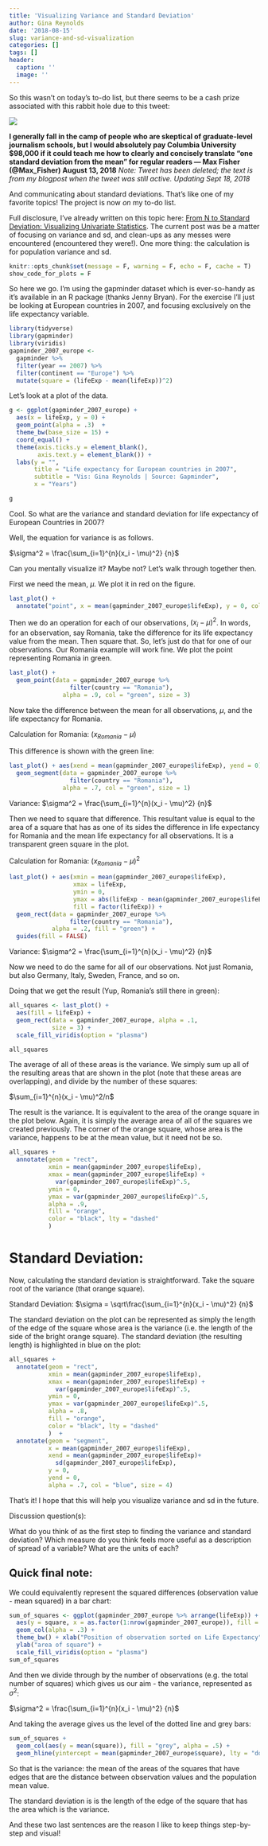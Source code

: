 ```yaml
---
title: 'Visualizing Variance and Standard Deviation'
author: Gina Reynolds
date: '2018-08-15'
slug: variance-and-sd-visualization
categories: []
tags: []
header:
  caption: ''
  image: ''
---
```


So this wasn't on today's to-do list, but there seems to be a cash prize associated with this rabbit hole due to this tweet:



![](../../static/img/2018_08_13_fisher_max_sd.png)

**I generally fall in the camp of people who are skeptical of graduate-level journalism schools, but I would absolutely pay Columbia University $98,000 if it could teach me how to clearly and concisely translate “one standard deviation from the mean” for regular readers
— Max Fisher (@Max_Fisher) August 13, 2018**   *Note: Tweet has been deleted; the text is from my blogpost when the tweet was still active. Updating Sept 18, 2018*

And communicating about standard deviations.  That's like one of my favorite topics!  The project is now *on* my to-do list.

Full disclosure, I've already written on this topic here: [From N to Standard Deviation: Visualizing Univariate Statistics](https://evangelinereynolds.netlify.com/post/univariate-statistics-visualizing-variance/). The current post was be a matter of focusing on variance and sd, and clean-ups as any messes were encountered (encountered they were!).  One more thing:  the calculation is for population variance and sd. 


```r
knitr::opts_chunk$set(message = F, warning = F, echo = F, cache = T)
show_code_for_plots = F
```

So here we go.  I'm using the gapminder dataset which is ever-so-handy as it's available in an R package (thanks Jenny Bryan). 
For the exercise I'll just be looking at European countries in 2007, and focusing exclusively on the life expectancy variable.   


```r
library(tidyverse)
library(gapminder)
library(viridis)
gapminder_2007_europe <- 
  gapminder %>% 
  filter(year == 2007) %>% 
  filter(continent == "Europe") %>% 
  mutate(square = (lifeExp - mean(lifeExp))^2)
```

Let's look at a plot of the data. 

```r
g <- ggplot(gapminder_2007_europe) +
  aes(x = lifeExp, y = 0) +
  geom_point(alpha = .3)  +
  theme_bw(base_size = 15) +
  coord_equal() +
  theme(axis.ticks.y = element_blank(), 
        axis.text.y = element_blank()) + 
  labs(y = "", 
       title = "Life expectancy for European countries in 2007", 
       subtitle = "Vis: Gina Reynolds | Source: Gapminder",
       x = "Years") 

g
```

Cool. So what are the variance and standard deviation for life expectancy of European Countries in 2007? 

Well, the equation for variance is as follows. 

$\sigma^2 = \frac{\sum_{i=1}^{n}(x_i - \mu)^2} {n}$

Can you mentally visualize it?  Maybe not?  Let's walk through together then.  

First we need the mean, $\mu$.  We plot it in red on the figure.

```r
last_plot() + 
  annotate("point", x = mean(gapminder_2007_europe$lifeExp), y = 0, col = "red", alpha = .5, size = 2)
```


Then we do an operation for each of our observations, $(x_i - \mu)^2$.  In words, for an observation, say Romania, take the difference for its life expectancy value from the mean. Then square that.  So, let's just do that for one of our observations. Our Romania example will work fine.  We plot the point representing Romania in green. 


```r
last_plot() + 
  geom_point(data = gapminder_2007_europe %>% 
                 filter(country == "Romania"),
               alpha = .9, col = "green", size = 3)
```

Now take the difference between the mean for all observations, $\mu$, and the life expectancy for Romania.

\Large
Calculation for Romania:  $(x_{Romania} - \mu)$
\normalsize
\bigskip

This difference is shown with the green line: 

```r
last_plot() + aes(xend = mean(gapminder_2007_europe$lifeExp), yend = 0) +
  geom_segment(data = gapminder_2007_europe %>% 
                 filter(country == "Romania"),
               alpha = .7, col = "green", size = 1)
```





\huge
Variance:
$\sigma^2 = \frac{\sum_{i=1}^{n}(x_i - \mu)^2} {n}$


Then we need to square that difference.  This resultant value is equal to the area of a square that has as one of its sides the difference in life expectancy for Romania and the mean life expectancy for all observations.  It is a transparent green square in the plot. 

\Large
Calculation for Romania:
$(x_{Romania} - \mu)^2$
\normalsize

```r
last_plot() + aes(xmin = mean(gapminder_2007_europe$lifeExp),
                  xmax = lifeExp,
                  ymin = 0,
                  ymax = abs(lifeExp - mean(gapminder_2007_europe$lifeExp)),
                  fill = factor(lifeExp)) +
  geom_rect(data = gapminder_2007_europe %>% 
                 filter(country == "Romania"), 
            alpha = .2, fill = "green") +
  guides(fill = FALSE)
```



\huge
Variance:
$\sigma^2 = \frac{\sum_{i=1}^{n}(x_i - \mu)^2} {n}$

Now we need to do the same for all of our observations.  Not just Romania, but also Germany, Italy, Sweden, France, and so on.  

Doing that we get the result (Yup, Romania's still there in green): 

```r
all_squares <- last_plot() + 
  aes(fill = lifeExp) +
  geom_rect(data = gapminder_2007_europe, alpha = .1, 
            size = 3) +
  scale_fill_viridis(option = "plasma")

all_squares
```



The average of all of these areas is the variance.  We simply sum up all of the resulting areas that are shown in the plot (note that these areas are overlapping), and divide by the number of these squares: 

$\sum_{i=1}^{n}(x_i - \mu)^2/n$

The result is the variance.  It is equivalent to the area of the orange square in the plot below.  Again, it is simply the average area of all of the squares we created previously.  The corner of the orange square, whose area is the variance, happens to be at the mean value, but it need not be so. 

```r
all_squares + 
  annotate(geom = "rect", 
           xmin = mean(gapminder_2007_europe$lifeExp),
           xmax = mean(gapminder_2007_europe$lifeExp) +
             var(gapminder_2007_europe$lifeExp)^.5,
           ymin = 0,
           ymax = var(gapminder_2007_europe$lifeExp)^.5,
           alpha = .9,
           fill = "orange",
           color = "black", lty = "dashed"
           ) 
```





# Standard Deviation: 

Now, calculating the standard deviation is straightforward.  Take the square root of the variance (that orange square).

Standard Deviation: 
$\sigma = \sqrt\frac{\sum_{i=1}^{n}(x_i - \mu)^2} {n}$

The standard deviation on the plot can be represented as simply the length of the edge of the square whose area is the variance (i.e. the length of the side of the bright orange square).  The standard deviation (the resulting length) is highlighted in blue on the plot: 

```r
all_squares + 
  annotate(geom = "rect", 
           xmin = mean(gapminder_2007_europe$lifeExp),
           xmax = mean(gapminder_2007_europe$lifeExp) +
             var(gapminder_2007_europe$lifeExp)^.5,
           ymin = 0,
           ymax = var(gapminder_2007_europe$lifeExp)^.5,
           alpha = .8,
           fill = "orange",
           color = "black", lty = "dashed"
           )  +
  annotate(geom = "segment", 
           x = mean(gapminder_2007_europe$lifeExp),
           xend = mean(gapminder_2007_europe$lifeExp)+
             sd(gapminder_2007_europe$lifeExp),
           y = 0,
           yend = 0,
           alpha = .7, col = "blue", size = 4)
```

That's it!  I hope that this will help you visualize variance and sd in the future.  

Discussion question(s): 

What do you think of as the first step to finding the variance and standard deviation?
Which measure do you think feels more useful as a description of spread of a variable?
What are the units of each?


## Quick final note:  

We could equivalently represent the squared differences (observation value - mean squared) in a bar chart:  
```r
sum_of_squares <- ggplot(gapminder_2007_europe %>% arrange(lifeExp)) +
  aes(y = square, x = as.factor(1:nrow(gapminder_2007_europe)), fill = lifeExp) +
  geom_col(alpha = .3) +
  theme_bw() + xlab("Position of observation sorted on Life Expectancy") +
  ylab("area of square") +
  scale_fill_viridis(option = "plasma")
sum_of_squares
```

And then we divide through by the number of observations (e.g. the total number of squares) which gives us our aim - the variance, represented as $\sigma^2$:

$\sigma^2 = \frac{\sum_{i=1}^{n}(x_i - \mu)^2} {n}$


And taking the average gives us the level of the dotted line and grey bars:   

```r
sum_of_squares +
  geom_col(aes(y = mean(square)), fill = "grey", alpha = .5) +
  geom_hline(yintercept = mean(gapminder_2007_europe$square), lty = "dotted")

```


So that is the variance:  the mean of the areas of the squares that have edges that are the distance between observation values and the population mean value.  

The standard deviation is is the length of the edge of the square that has the area which is the variance.  

And these two last sentences are the reason I like to keep things step-by-step and visual!  

